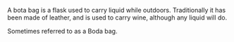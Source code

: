 A bota bag is a flask used to carry liquid while outdoors. Traditionally it has been made of leather, and is used to carry wine, although any liquid will do.

Sometimes referred to as a Boda bag.

{{stub}}